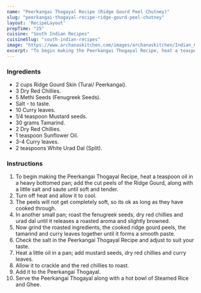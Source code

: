 ---
name: "Peerkangai Thogayal Recipe (Ridge Gourd Peel Chutney)"
slug: "peerkangai-thogayal-recipe-ridge-gourd-peel-chutney"
layout: 'RecipeLayout'
prepTime: "25"
cuisine: "South Indian Recipes"
cuisineSlug: "south-indian-recipes"
image: "https://www.archanaskitchen.com/images/archanaskitchen/Indian_Chutneys/Ridge_Gourd_Peel_Chutney_Thogayal_Peerkangai_Recipe-1.jpg"
excerpt: "To begin making the Peerkangai Thogayal Recipe, heat a teaspoon oil in a heavy bottomed pan; add the cut peels of the Ridge Gourd, along with a little salt and saute until soft and tender"
---

### Ingredients

- 2 cups Ridge Gourd Skin (Turai/ Peerkangai).
- 3 Dry Red Chillies.
- 5 Methi Seeds (Fenugreek Seeds).
- Salt - to taste.
- 10 Curry leaves.
- 1/4 teaspoon Mustard seeds.
- 30 grams Tamarind.
- 2 Dry Red Chillies.
- 1 teaspoon Sunflower Oil.
- 3-4 Curry leaves.
- 2 teaspoons White Urad Dal (Split).

### Instructions

1. To begin making the Peerkangai Thogayal Recipe, heat a teaspoon oil in a heavy bottomed pan; add the cut peels of the Ridge Gourd, along with a little salt and saute until soft and tender.
1. Turn off heat and allow it to cool.
1. The peels will not get completely soft, so its ok as long as they have cooked through.
1. In another small pan; roast the fenugreek seeds, dry red chillies and urad dal until it releases a roasted aroma and slightly browned.
1. Now grind the roasted ingredients, the cooked ridge gourd peels, the tamarind and curry leaves together until it forms a smooth paste.
1. Check the salt in the Peerkangai Thogayal Recipe and adjust to suit your taste.
1. Heat a little oil in a pan; add mustard seeds, dry red chillies and curry leaves.
1. Allow it to crackle and the red chillies to roast.
1. Add it to the Peerkangai Thogayal.
1. Serve the Peerkangai Thogayal along with a hot bowl of Steamed Rice and Ghee.
